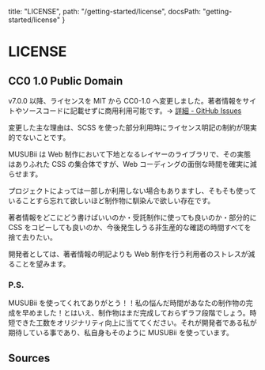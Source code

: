   title: "LICENSE",
  path: "/getting-started/license",
  docsPath: "getting-started/license"
}


# LICENSE

## CC0 1.0 Public Domain

v7.0.0 以降、ライセンスを MIT から CC0-1.0 へ変更しました。著者情報をサイトやソースコードに記載せずに商用利用可能です。→ [詳細 - GitHub Issues](https://github.com/qrac/musubii/issues/249)

変更した主な理由は、SCSS を使った部分利用時にライセンス明記の制約が現実的でないことです。

MUSUBii は Web 制作において下地となるレイヤーのライブラリで、その実態はありふれた CSS の集合体ですが、Web コーディングの面倒な時間を確実に減らせます。

プロジェクトによっては一部しか利用しない場合もありますし、そもそも使っていることすら忘れて欲しいほど制作物に馴染んで欲しい存在です。

著者情報をどこにどう書けばいいのか・受託制作に使っても良いのか・部分的に CSS をコピーしても良いのか、今後発生しうる非生産的な確認の時間すべてを捨て去りたい。

開発者としては、著者情報の明記よりも Web 制作を行う利用者のストレスが減ることを望みます。

### P.S.

MUSUBii を使ってくれてありがとう！！私の悩んだ時間があなたの制作物の完成を早めました！とはいえ、制作物はまだ完成しておらずラフ段階でしょう。時短できた工数をオリジナリティ向上に当ててください。それが開発者である私が期待している事であり、私自身もそのように MUSUBii を使っています。

## Sources

<PreviewSources title={meta.title} docsPath={meta.docsPath} />
